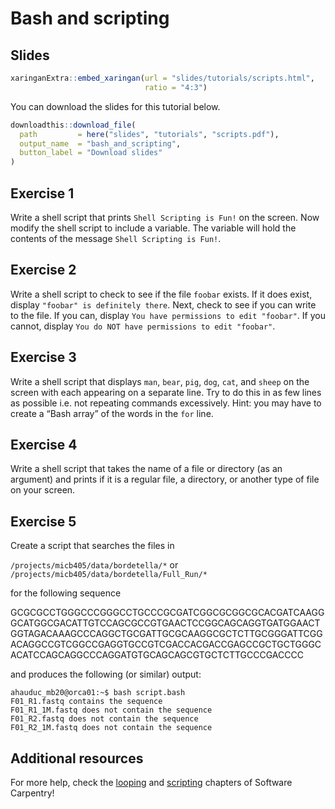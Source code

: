# Bash and scripting

## Slides {-}

```r
xaringanExtra::embed_xaringan(url = "slides/tutorials/scripts.html",
                              ratio = "4:3")
```

You can download the slides for this tutorial below.

```r
downloadthis::download_file(
  path         = here("slides", "tutorials", "scripts.pdf"),
  output_name  = "bash_and_scripting",
  button_label = "Download slides"
)
```

## Exercise 1 {-}

Write a shell script that prints `Shell Scripting is Fun!` on the screen.
Now modify the shell script to include a variable. The variable will hold the contents of the message `Shell Scripting is Fun!`.

## Exercise 2 {-}

Write a shell script to check to see if the file `foobar` exists. If it does exist, display `"foobar" is definitely there`. Next, check to see if you can write to the file. If you can, display `You have permissions to edit "foobar"`. If you cannot, display `You do NOT have permissions to edit "foobar"`.

## Exercise 3 {-}

Write a shell script that displays `man`, `bear`, `pig`, `dog`, `cat`, and `sheep` on the screen with each appearing on a separate line. Try to do this in as few lines as possible i.e. not repeating commands excessively. Hint: you may have to create a "Bash array" of the words in the `for` line.

## Exercise 4 {-}

Write a shell script that takes the name of a file or directory (as an argument) and prints if it is a regular file, a directory, or another type of file on your screen.

## Exercise 5 {-}

Create a script that searches the files in

`/projects/micb405/data/bordetella/*` or  
`/projects/micb405/data/bordetella/Full_Run/*` 

for the following sequence

::: {style="overflow-wrap: break-word;"}
GCGCGCCTGGGCCCGGGCCTGCCCGCGATCGGCGCGGCGCACGATCAAGGGCATGGCGACATTGTCCAGCGCCGTGAACTCCGGCAGCAGGTGATGGAACTGGTAGACAAAGCCCAGGCTGCGATTGCGCAAGGCGCTCTTGCGGGATTCGGACAGGCCGTCGGCCGAGGTGCCGTCGACCACGACCGAGCCGCTGCTGGGCACATCCAGCAGGCCCAGGATGTGCAGCAGCGTGCTCTTGCCCGACCCC
:::

and produces the following (or similar) output:

```
ahauduc_mb20@orca01:~$ bash script.bash
F01_R1.fastq contains the sequence
F01_R1_1M.fastq does not contain the sequence
F01_R2.fastq does not contain the sequence
F01_R2_1M.fastq does not contain the sequence
```
 
## Additional resources {-}

For more help, check the [looping](https://swcarpentry.github.io/shell-novice/05-loop/index.html) and [scripting](https://swcarpentry.github.io/shell-novice/06-script/index.html) chapters of Software Carpentry!
